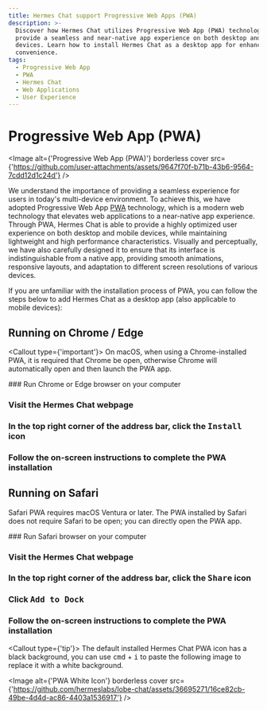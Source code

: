 ```yaml
---
title: Hermes Chat support Progressive Web Apps (PWA)
description: >-
  Discover how Hermes Chat utilizes Progressive Web App (PWA) technology to
  provide a seamless and near-native app experience on both desktop and mobile
  devices. Learn how to install Hermes Chat as a desktop app for enhanced
  convenience.
tags:
  - Progressive Web App
  - PWA
  - Hermes Chat
  - Web Applications
  - User Experience
---
```


# Progressive Web App (PWA)

<Image alt={'Progressive Web App (PWA)'} borderless cover src={'https://github.com/user-attachments/assets/9647f70f-b71b-43b6-9564-7cdd12d1c24d'} />

We understand the importance of providing a seamless experience for users in today's multi-device environment. To achieve this, we have adopted Progressive Web App [PWA](https://support.google.com/chrome/answer/9658361) technology, which is a modern web technology that elevates web applications to a near-native app experience. Through PWA, Hermes Chat is able to provide a highly optimized user experience on both desktop and mobile devices, while maintaining lightweight and high performance characteristics. Visually and perceptually, we have also carefully designed it to ensure that its interface is indistinguishable from a native app, providing smooth animations, responsive layouts, and adaptation to different screen resolutions of various devices.

If you are unfamiliar with the installation process of PWA, you can follow the steps below to add Hermes Chat as a desktop app (also applicable to mobile devices):

## Running on Chrome / Edge

<Callout type={'important'}>
  On macOS, when using a Chrome-installed PWA, it is required that Chrome be open, otherwise Chrome
  will automatically open and then launch the PWA app.
</Callout>

<Steps>
  ### Run Chrome or Edge browser on your computer

  ### Visit the Hermes Chat webpage

  ### In the top right corner of the address bar, click the <kbd>Install</kbd> icon

  ### Follow the on-screen instructions to complete the PWA installation
</Steps>

## Running on Safari

Safari PWA requires macOS Ventura or later. The PWA installed by Safari does not require Safari to be open; you can directly open the PWA app.

<Steps>
  ### Run Safari browser on your computer

  ### Visit the Hermes Chat webpage

  ### In the top right corner of the address bar, click the <kbd>Share</kbd> icon

  ### Click <kbd>Add to Dock</kbd>

  ### Follow the on-screen instructions to complete the PWA installation
</Steps>

<Callout type={'tip'}>
  The default installed Hermes Chat PWA icon has a black background, you can use <kbd>cmd</kbd> +  <kbd>i</kbd> to paste the following image to replace it with a white background.
</Callout>

<Image alt={'PWA White Icon'} borderless cover src={'https://github.com/hermeslabs/lobe-chat/assets/36695271/16ce82cb-49be-4d4d-ac86-4403a1536917'} />
